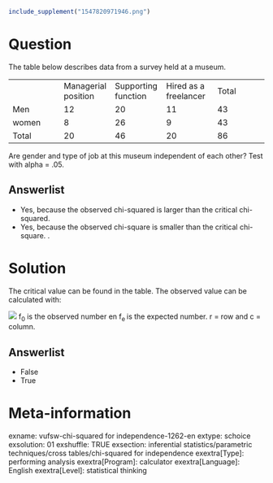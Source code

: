 ```r
include_supplement("1547820971946.png")
```

Question
========
The table below describes data from a survey held at a museum.  
  

<table>
<colgroup>
<col style="width: 20%" />
<col style="width: 20%" />
<col style="width: 20%" />
<col style="width: 20%" />
<col style="width: 20%" />
</colgroup>
<tbody>
<tr class="odd">
<td><br />
</td>
<td class="tvcss_2">Managerial position<br />
</td>
<td class="tvcss_3">Supporting function<br />
</td>
<td class="tvcss_4">Hired as a freelancer<br />
</td>
<td class="tvcss_5">Total</td>
</tr>
<tr class="even">
<td>Men</td>
<td class="tvcss_2">12</td>
<td class="tvcss_3">20</td>
<td class="tvcss_4">11</td>
<td class="tvcss_5">43</td>
</tr>
<tr class="odd">
<td>women</td>
<td class="tvcss_2">8</td>
<td class="tvcss_3">26</td>
<td class="tvcss_4">9</td>
<td class="tvcss_5">43</td>
</tr>
<tr class="even">
<td>Total</td>
<td class="tvcss_2">20</td>
<td class="tvcss_3">46</td>
<td class="tvcss_4">20</td>
<td class="tvcss_5">86</td>
</tr>
</tbody>
</table>

  
Are gender and type of job at this museum independent of each other?
Test with alpha = .05.

Answerlist
----------
* Yes, because the observed chi-squared is larger than the critical
  chi-squared.
* Yes, because the observed chi-square is smaller than the critical
  chi-square. .

Solution
========





The critical value can be found in the table. The observed value can be
calculated with:  
  
![](1547820971946.png)
f<sub>0</sub> is the observed number en f<sub>e </sub>is the expected
number. r = row and c = column.

Answerlist
----------
* False
* True

Meta-information
================
exname: vufsw-chi-squared for independence-1262-en
extype: schoice
exsolution: 01
exshuffle: TRUE
exsection: inferential statistics/parametric techniques/cross tables/chi-squared for independence
exextra[Type]: performing analysis
exextra[Program]: calculator
exextra[Language]: English
exextra[Level]: statistical thinking

